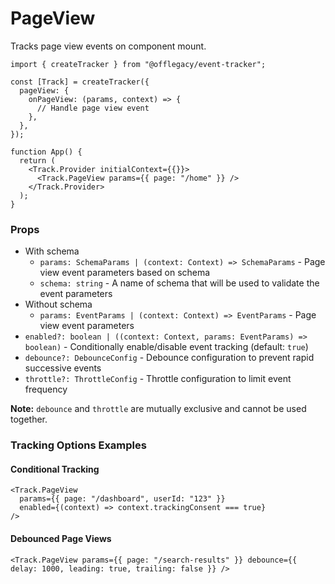 # PageView

Tracks page view events on component mount.

```tsx
import { createTracker } from "@offlegacy/event-tracker";

const [Track] = createTracker({
  pageView: {
    onPageView: (params, context) => {
      // Handle page view event
    },
  },
});

function App() {
  return (
    <Track.Provider initialContext={{}}>
      <Track.PageView params={{ page: "/home" }} />
    </Track.Provider>
  );
}
```

### Props

- With schema
  - `params: SchemaParams | (context: Context) => SchemaParams` - Page view event parameters based on schema
  - `schema: string` - A name of schema that will be used to validate the event parameters
- Without schema
  - `params: EventParams | (context: Context) => EventParams` - Page view event parameters
- `enabled?: boolean | ((context: Context, params: EventParams) => boolean)` - Conditionally enable/disable event tracking (default: `true`)
- `debounce?: DebounceConfig` - Debounce configuration to prevent rapid successive events
- `throttle?: ThrottleConfig` - Throttle configuration to limit event frequency

**Note:** `debounce` and `throttle` are mutually exclusive and cannot be used together.

### Tracking Options Examples

#### Conditional Tracking

```tsx
<Track.PageView
  params={{ page: "/dashboard", userId: "123" }}
  enabled={(context) => context.trackingConsent === true}
/>
```

#### Debounced Page Views

```tsx
<Track.PageView params={{ page: "/search-results" }} debounce={{ delay: 1000, leading: true, trailing: false }} />
```
